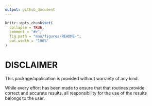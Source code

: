 ```yaml
---
output: github_document
---
```


<!-- README.md is generated from README.Rmd. Please edit that file -->

```r
knitr::opts_chunk$set(
  collapse = TRUE,
  comment = "#>",
  fig.path = "man/figures/README-",
  out.width = "100%"
)
```

# DISCLAIMER 

<!-- badges: start -->
<!-- badges: end -->

This package/application is provided without warranty of any kind.

While every effort has been made to ensure that that routines provide correct and accurate results, all responsibility for the use of the results belongs to the user.


